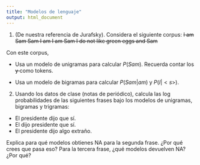 ```yaml
---
title: "Modelos de lenguaje"
output: html_document
---
```


1. (De nuestra referencia de Jurafsky). Considera el siguiente corpus:
<s> I am Sam </s>
<s> Sam I am </s>
<s> I am Sam </s>
<s> I do not like green eggs and Sam </s>

Con este corpus, 

- Usa un modelo de unigramas para calcular $P(Sam)$. Recuerda contar los <s> y </s> como tokens.

- Usa un modelo de bigramas para calcular $P(Sam | am)$ y
$P(I | <s>)$. 


2. Usando los datos de clase (notas de periódico), 
calcula las log probabilidades de las siguientes frases bajo los modelos
de unigramas, bigramas y trigramas:

- El presidente dijo que sí.
- El dijo presidente que sí.
- El presidente dijo algo extraño.

Explica para qué modelos obtienes NA para la segunda frase. ¿Por qué crees que pasa eso?  Para la tercera frase, ¿qué modelos devuelven NA? ¿Por qué?


